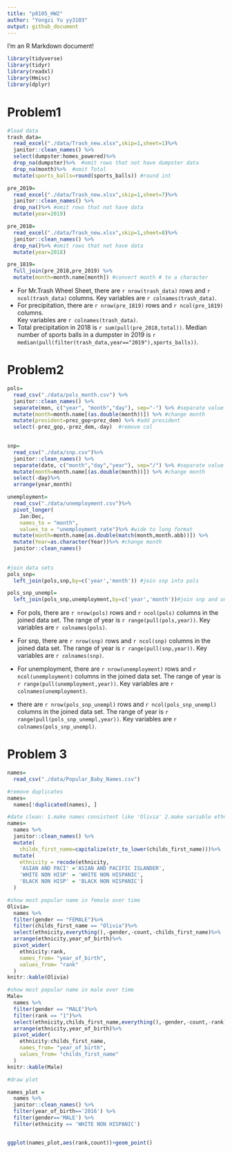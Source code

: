 ```yaml
---
title: "p8105_HW2"
author: "Yongzi Yu yy3103"
output: github_document
---
```


I'm an R Markdown document! 

```r
library(tidyverse)
library(tidyr)
library(readxl)
library(Hmisc)
library(dplyr)
```
# Problem1

```r
#load data
trash_data= 
  read_excel("./data/Trash_new.xlsx",skip=1,sheet=1)%>%
  janitor::clean_names() %>%
  select(dumpster:homes_powered)%>%
  drop_na(dumpster)%>%  #omit rows that not have dumpster data
  drop_na(month)%>%  #omit Total 
  mutate(sports_balls=round(sports_balls)) #round int

pre_2019=
  read_excel("./data/Trash_new.xlsx",skip=1,sheet=7)%>%
  janitor::clean_names() %>%
  drop_na()%>% #omit rows that not have data
  mutate(year=2019)

pre_2018=
  read_excel("./data/Trash_new.xlsx",skip=1,sheet=8)%>%
  janitor::clean_names() %>%
  drop_na()%>% #omit rows that not have data
  mutate(year=2018)

pre_1819=
  full_join(pre_2018,pre_2019) %>%
  mutate(month=month.name[month]) #convert month # to a character

```

- For Mr.Trash Wheel Sheet, there are `r nrow(trash_data)` rows and `r ncol(trash_data)` columns. Key variables are `r colnames(trash_data)`.  
- For precipitation, there are `r nrow(pre_1819)` rows and `r ncol(pre_1819)` columns.  
Key variables are `r colnames(trash_data)`.  
- Total precipitation in 2018 is `r sum(pull(pre_2018,total))`.  Median number of sports balls in a dumpster in 2019 is `r median(pull(filter(trash_data,year=="2019"),sports_balls))`.

# Problem2
```r
pols= 
  read_csv("./data/pols_month.csv") %>%
  janitor::clean_names() %>%
  separate(mon, c("year", "month","day"), sep="-") %>% #separate value
  mutate(month=month.name[(as.double(month))]) %>% #change month
  mutate(president=prez_gop+prez_dem) %>% #add president
  select(-prez_gop,-prez_dem,-day)  #remove col 
 

snp=
  read_csv("./data/snp.csv")%>%
  janitor::clean_names() %>%
  separate(date, c("month","day","year"), sep="/") %>% #separate value
  mutate(month=month.name[(as.double(month))]) %>% #change month
  select(-day)%>%
  arrange(year,month)

unemployment=
  read_csv("./data/unemployment.csv")%>%
  pivot_longer(
    Jan:Dec,
    names_to = "month", 
    values_to = "unemployment_rate")%>% #wide to long format
  mutate(month=month.name[as.double(match(month,month.abb))]) %>%
  mutate(Year=as.character(Year))%>% #change month
  janitor::clean_names()
  
  
#join data sets
pols_snp=
  left_join(pols,snp,by=c('year','month')) #join snp into pols

pols_snp_unempl=
  left_join(pols_snp,unemployment,by=c('year','month'))#join snp and unemployment into pols
```

- For pols, there are `r nrow(pols)` rows and `r ncol(pols)` columns in the joined data set. The range of year is `r range(pull(pols,year))`. Key variables are `r colnames(pols)`.  

- For snp, there are `r nrow(snp)` rows and `r ncol(snp)` columns in the joined data set. The range of year is `r range(pull(snp,year))`. Key variables are `r colnames(snp)`. 
- For unemployment, there are `r nrow(unemployment)` rows and `r ncol(unemployment)` columns in the joined data set. The range of year is `r range(pull(unemployment,year))`.  Key variables are `r colnames(unemployment)`. 

- there are `r nrow(pols_snp_unempl)` rows and `r ncol(pols_snp_unempl)` columns in the joined data set. The range of year is `r range(pull(pols_snp_unempl,year))`. Key variables are `r colnames(pols_snp_unempl)`.  

# Problem 3

```r

names= 
  read_csv("./data/Popular_Baby_Names.csv")

#remove duplicates
names=
  names[!duplicated(names), ]

#date clean: 1.make names consistent like 'Olivia' 2.make variable ethnicity consistent
names=
  names %>%
  janitor::clean_names() %>%
  mutate(
    childs_first_name=capitalize(str_to_lower(childs_first_name)))%>%
  mutate(
    ethnicity = recode(ethnicity,
    'ASIAN AND PACI' ='ASIAN AND PACIFIC ISLANDER',	
    'WHITE NON HISP' = 'WHITE NON HISPANIC',
    'BLACK NON HISP' = 'BLACK NON HISPANIC')
  )

#show most popular name in female over time
Olivia=
  names %>% 
  filter(gender == "FEMALE")%>% 
  filter(childs_first_name == "Olivia")%>% 
  select(ethnicity,everything(),-gender,-count,-childs_first_name)%>% 
  arrange(ethnicity,year_of_birth)%>% 
  pivot_wider(
    ethnicity:rank,
    names_from= "year_of_birth",
    values_from= "rank"
  )
knitr::kable(Olivia)

#show most popular name in male over time
Male=
  names %>% 
  filter(gender == "MALE")%>% 
  filter(rank == "1")%>% 
  select(ethnicity,childs_first_name,everything(),-gender,-count,-rank)%>% 
  arrange(ethnicity,year_of_birth)%>%
  pivot_wider(
    ethnicity:childs_first_name,
    names_from= "year_of_birth",
    values_from= "childs_first_name"
  )
knitr::kable(Male)

#draw plot

names_plot = 
  names %>% 
  janitor::clean_names() %>% 
  filter(year_of_birth=='2016') %>% 
  filter(gender=='MALE') %>% 
  filter(ethnicity == 'WHITE NON HISPANIC')


ggplot(names_plot,aes(rank,count))+geom_point()
```

